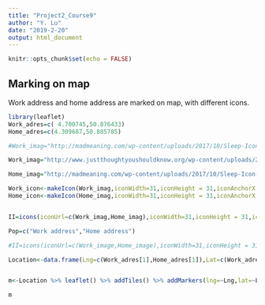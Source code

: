 ```yaml
---
title: "Project2_Course9"
author: "Y. Lu"
date: "2019-2-20"
output: html_document
---
```


```r
knitr::opts_chunk$set(echo = FALSE)
```

## Marking on map

Work address and home address are marked on map, with different icons.

```r
library(leaflet)
Work_adres=c( 4.700745,50.876433)
Home_adres=c(4.309687,50.885785)

#Work_imag="http://madmeaning.com/wp-content/uploads/2017/10/Sleep-Icon-1.jpg"

Work_imag="http://www.justthoughtyoushouldknow.org/wp-content/uploads/2014/08/Work_life_balance_rat_race.png"

Home_imag="http://madmeaning.com/wp-content/uploads/2017/10/Sleep-Icon-1.jpg"

Work_icon<-makeIcon(Work_imag,iconWidth=31,iconHeight = 31,iconAnchorX = 16,iconAnchorY = 16)
Home_icon<-makeIcon(Home_imag,iconWidth=31,iconHeight = 31,iconAnchorX = 16,iconAnchorY = 16)


II=icons(iconUrl=c(Work_imag,Home_imag),iconWidth=31,iconHeight = 31,iconAnchorX = 16,iconAnchorY = 16)

Pop=c("Work address","Home address")

#II=icons(iconUrl=c(Work_image,Home_image),iconWidth=31,iconHeight = 31,iconAnchorX = 16,iconAnchorY = 16)

Location<-data.frame(Lng=c(Work_adres[1],Home_adres[1]),Lat=c(Work_adres[2]),Home_adres[2])


m<-Location %>% leaflet() %>% addTiles() %>% addMarkers(lng=~Lng,lat=~Lat,popup=Pop,icon=II) %>% addPolylines( lng = ~Lng, lat = ~Lat)

m

```


